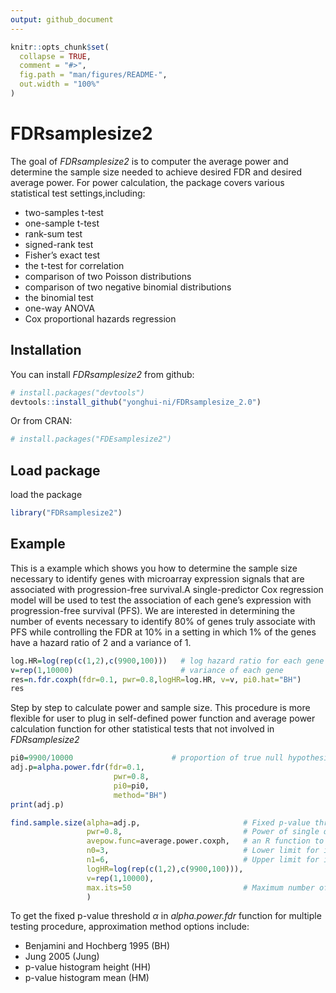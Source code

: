 ```yaml
---
output: github_document
---
```


<!-- README.md is generated from README.Rmd. Please edit that file -->

```r
knitr::opts_chunk$set(
  collapse = TRUE,
  comment = "#>",
  fig.path = "man/figures/README-",
  out.width = "100%"
)
```

# FDRsamplesize2

<!-- badges: start -->
<!-- badges: end -->

The goal of *FDRsamplesize2* is to computer the average power and determine the sample size needed to achieve desired FDR and desired average power. For power calculation, the package covers various statistical test settings,including:

* two-samples t-test
* one-sample t-test
* rank-sum test
* signed-rank test
* Fisher’s exact test
* the t-test for correlation
* comparison of two Poisson distributions
* comparison of two negative binomial distributions
* the binomial test
* one-way ANOVA
* Cox proportional hazards regression


## Installation

You can install *FDRsamplesize2* from github:

``` r
# install.packages("devtools")
devtools::install_github("yonghui-ni/FDRsamplesize_2.0")
```
Or from CRAN:

``` r
# install.packages("FDEsamplesize2")
``` 

## Load package
load the package

``` r
library("FDRsamplesize2")
``` 

## Example

This is a example which shows you how to determine the sample size necessary to identify genes with microarray expression signals that are associated with progression-free survival.A single-predictor Cox regression model will be used to test the association of each gene’s expression with progression-free survival (PFS). We are interested in determining the number of events necessary to identify 80% of genes truly associate with PFS while controlling the FDR at 10% in a setting in which 1% of the genes have a hazard ratio of 2 and a variance of 1.

```r
log.HR=log(rep(c(1,2),c(9900,100)))   # log hazard ratio for each gene
v=rep(1,10000)                        # variance of each gene
res=n.fdr.coxph(fdr=0.1, pwr=0.8,logHR=log.HR, v=v, pi0.hat="BH")
res
```

Step by step to calculate power and sample size. This procedure is more flexible for user to plug in self-defined power function and average power calculation function for other statistical tests that not involved in *FDRsamplesize2*
```r
pi0=9900/10000                      # proportion of true null hypothesis
adj.p=alpha.power.fdr(fdr=0.1,
                       pwr=0.8,
                       pi0=pi0,
                       method="BH")
print(adj.p)

find.sample.size(alpha=adj.p,                       # Fixed p-value threshold     
                 pwr=0.8,                           # Power of single α-level test
                 avepow.func=average.power.coxph,   # an R function to compute average power  
                 n0=3,                              # Lower limit for initial sample size range
                 n1=6,                              # Upper limit for initial sample size range
                 logHR=log(rep(c(1,2),c(9900,100))),
                 v=rep(1,10000), 
                 max.its=50                         # Maximum number of iterations, default is 50
                 )
```

To get the fixed p-value threshold $\alpha$ in *alpha.power.fdr* function for multiple testing procedure, approximation method options include:

* Benjamini and Hochberg 1995 (BH)
* Jung 2005 (Jung)
* p-value histogram height (HH)
* p-value histogram mean (HM)






